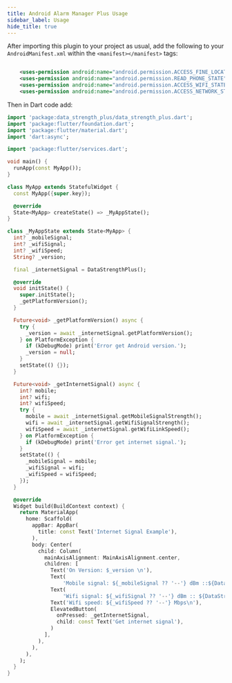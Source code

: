 ```yaml
---
title: Android Alarm Manager Plus Usage
sidebar_label: Usage
hide_title: true
---
```


After importing this plugin to your project as usual, add the following to your
`AndroidManifest.xml` within the `<manifest></manifest>` tags:

```xml

    <uses-permission android:name="android.permission.ACCESS_FINE_LOCATION" />
    <uses-permission android:name="android.permission.READ_PHONE_STATE" />
    <uses-permission android:name="android.permission.ACCESS_WIFI_STATE" />
    <uses-permission android:name="android.permission.ACCESS_NETWORK_STATE" />
```

Then in Dart code add:

```dart
import 'package:data_strength_plus/data_strength_plus.dart';
import 'package:flutter/foundation.dart';
import 'package:flutter/material.dart';
import 'dart:async';

import 'package:flutter/services.dart';

void main() {
  runApp(const MyApp());
}

class MyApp extends StatefulWidget {
  const MyApp({super.key});

  @override
  State<MyApp> createState() => _MyAppState();
}

class _MyAppState extends State<MyApp> {
  int? _mobileSignal;
  int? _wifiSignal;
  int? _wifiSpeed;
  String? _version;

  final _internetSignal = DataStrengthPlus();

  @override
  void initState() {
    super.initState();
    _getPlatformVersion();
  }

  Future<void> _getPlatformVersion() async {
    try {
      _version = await _internetSignal.getPlatformVersion();
    } on PlatformException {
      if (kDebugMode) print('Error get Android version.');
      _version = null;
    }
    setState(() {});
  }

  Future<void> _getInternetSignal() async {
    int? mobile;
    int? wifi;
    int? wifiSpeed;
    try {
      mobile = await _internetSignal.getMobileSignalStrength();
      wifi = await _internetSignal.getWifiSignalStrength();
      wifiSpeed = await _internetSignal.getWifiLinkSpeed();
    } on PlatformException {
      if (kDebugMode) print('Error get internet signal.');
    }
    setState(() {
      _mobileSignal = mobile;
      _wifiSignal = wifi;
      _wifiSpeed = wifiSpeed;
    });
  }

  @override
  Widget build(BuildContext context) {
    return MaterialApp(
      home: Scaffold(
        appBar: AppBar(
          title: const Text('Internet Signal Example'),
        ),
        body: Center(
          child: Column(
            mainAxisAlignment: MainAxisAlignment.center,
            children: [
              Text('On Version: $_version \n'),
              Text(
                  'Mobile signal: ${_mobileSignal ?? '--'} dBm ::${DataStrengthPlus.rangeName(_mobileSignal)}\n'),
              Text(
                  'Wifi signal: ${_wifiSignal ?? '--'} dBm :: ${DataStrengthPlus.rangeName(_wifiSignal)}\n'),
              Text('Wifi speed: ${_wifiSpeed ?? '--'} Mbps\n'),
              ElevatedButton(
                onPressed: _getInternetSignal,
                child: const Text('Get internet signal'),
              )
            ],
          ),
        ),
      ),
    );
  }
}
```